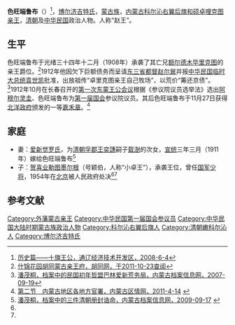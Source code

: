 '''色旺端鲁布'''（{{bd|19世纪||1930年|}}）<ref name=sqwg>[http://www.tlkfq.com.cn/tlgushi/keqfy/200806/521.html 历史篇——十旗王公，通辽经济技术开发区，2008-6-4]{{dead link|date=2018年1月 |bot=InternetArchiveBot |fix-attempted=yes }}</ref>，[[博尔济吉特氏|博尔济吉特氏]]，[[蒙古族|蒙古族]]，[[内蒙古|内蒙古]][[科尔沁右翼后旗|科尔沁右翼后旗]][[卓哩克图亲王|和硕卓哩克图亲王]]，[[清朝|清朝]]及[[中华民国|中华民国]]政治人物。人称“赵王”。

==生平==
色旺端鲁布于光绪三十四年十二月（1908年）承袭了其亡兄[[额尔德木毕里克图|额尔德木毕里克图]]的亲王爵位。<ref name=mgqw>[http://www.hottoo.com/Article/ShowArticle.asp?ArticleID=10039 什锦花园胡同蒙古亲王府，胡同网，于2011-10-23查阅]{{dead link|date=2018年1月 |bot=InternetArchiveBot |fix-attempted=yes }}</ref>1912年他因欠下巨额债务而呈请[[东三省都督|东三省都督]][[赵尔巽|赵尔巽]]并报[[中华民国临时大总统|中华民国临时大总统]][[袁世凯|袁世凯]]批准，出放祖传“卓里克图亲王自己牧场”，以荒价“筹还京债”。<ref>[http://www.archives.nm.cn/show.aspx?id=305&cid=22 潘茂桐，档案中的民国初年哲盟巴林爱新荒务局，内蒙古档案信息网，2007-09-19]{{dead link|date=2018年4月 |bot=InternetArchiveBot |fix-attempted=yes }}</ref>1912年10月在长春召开的[[第一次东蒙王公会议|第一次东蒙王公会议]]根据《参议院议员选举法》选出[[阿穆尔灵圭|阿穆尔灵圭]]、色旺端鲁布为[[中华民国第一届国会|第一届国会]]参议院议员。其后色旺端鲁布于11月27日获得[[北洋政府|北洋政府]]颁发的一等[[嘉禾章|嘉禾章]]。<ref>[http://bgw012027.chinaw3.com/fagui/ShowArticle.asp?ArticleID=5513 第二节　内蒙古地区各地方官署，内蒙古区情网，2011-4-14] {{webarchive|url=https://archive.is/20120707043459/http://bgw012027.chinaw3.com/fagui/ShowArticle.asp?ArticleID=5513 |date=2012-07-07 }}</ref>

==家庭==
*妻：[[爱新觉罗氏|爱新觉罗氏]]，为[[清朝|清朝]][[孚郡王|孚郡王]][[奕譓|奕譓]]嗣子[[载澍|载澍]]的次女，[[宣统|宣统]]三年三月（1911年）嫁给色旺端鲁布<ref>[http://www.archives.nm.cn/show.aspx?id=930&cid=21 潘茂桐，档案中的三件清朝册封诰命，内蒙古档案信息网，2009-09-17] {{webarchive|url=https://web.archive.org/web/20120514191314/http://www.archives.nm.cn/show.aspx?id=930&cid=21 |date=2012-05-14 }}</ref>
*子：[[贺喜业勒图墨尔根|贺喜业勒图墨尔根]]（号颖伯，人称“小卓王”），承袭王位，曾任[[中華民國國軍|国军]][[少将|少将]]，1954年在[[北京|北京]]被人民政府处决<ref name=mgqw/><ref name=sqwg/>

==参考文献==
{{reflist}}

{{DEFAULTSORT:Se色}}
[[Category:外藩蒙古亲王|Category:外藩蒙古亲王]]
[[Category:中华民国第一届国会参议员|Category:中华民国第一届国会参议员]]
[[Category:中华民国大陆时期蒙古族政治人物|Category:中华民国大陆时期蒙古族政治人物]]
[[Category:科尔沁右翼后旗人|Category:科尔沁右翼后旗人]]
[[Category:清朝嫩科尔沁人|Category:清朝嫩科尔沁人]]
[[Category:博尔济吉特氏|Category:博尔济吉特氏]]